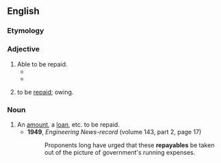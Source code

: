 ==English==

===Etymology===
{{suffix|repay|able|lang=en}}

===Adjective===
{{en-adj|-}}

# Able to be repaid.
#* {{quote-book|year=2003 |title=The Atheist: Madalyn Murray O'Hair  |author=Bryan F. Le Beau  |page=30 |ISBN=0814752853 |passage=. I owe her a debt not '''repayable''' for how she has reared William. }}
#* {{quote-book|year=2017|title=With the Smell of the Sheep |author=Francis, Pope, ‎Merola, Guiseppe  |page= |ISBN=1608336891 |passage=The debt for being alive, the debt for being loved is only '''repayable''' by mercy. }}
# {{lb|en|business|of a debt}} to be [[repaid]]; owing.

===Noun===
{{en-noun}}

# An [[amount]], a [[loan]], etc. to be repaid.
#* '''1949''', ''Engineering News-record'' (volume 143, part 2, page 17)
#*: Proponents long have urged that these '''repayables''' be taken out of the picture of government's running expenses.